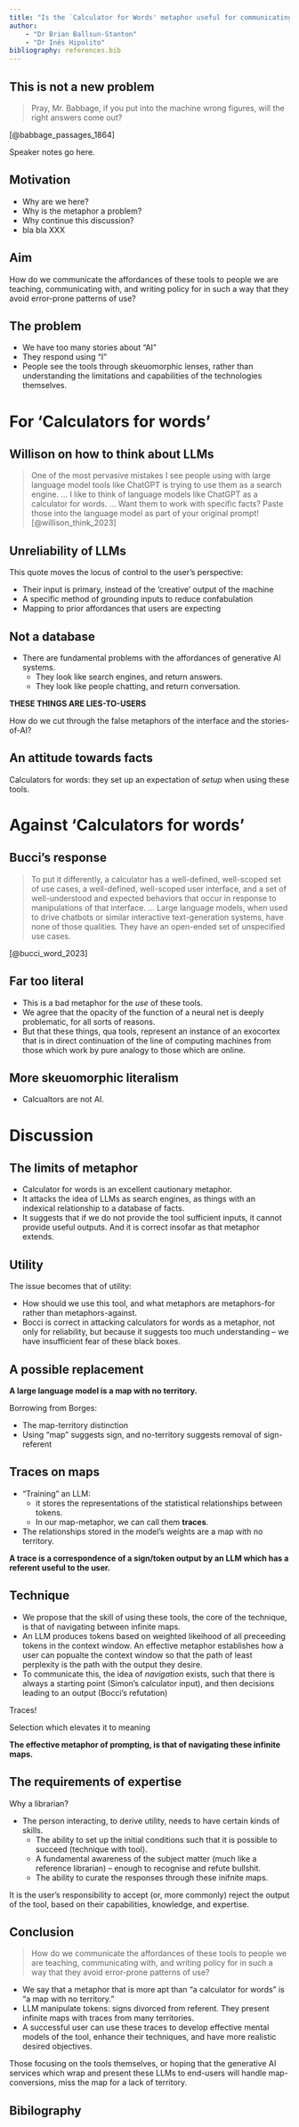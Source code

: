 ```yaml
---
title: "Is the `Calculator for Words' metaphor useful for communicating about LLMs?"
author: 
    - "Dr Brian Ballsun-Stanton"
    - "Dr Inês Hipolito"
bibliography: references.bib
---
```


## This is not a new problem

> Pray, Mr. Babbage, if you put into the machine wrong figures, will the right answers come out?

[@babbage_passages_1864]

::: {.notes}
Speaker notes go here.
:::

## Motivation

- Why are we here?
- Why is the metaphor a problem?
- Why continue this discussion?
- bla bla XXX

## Aim

How do we communicate the affordances of these tools to people we are teaching, communicating with, and writing policy for in such a way that they avoid error-prone patterns of use?

## The problem

* We have too many stories about "AI"
* They respond using "I"
* People see the tools through skeuomorphic lenses, rather than understanding the limitations and capabilities of the technologies themselves.



# For 'Calculators for words'

## Willison on how to think about LLMs

> One of the most pervasive mistakes I see people using with large language model tools like ChatGPT is trying to use them as a search engine. ... I like to think of language models like ChatGPT as a calculator for words. ... Want them to work with specific facts? Paste those into the language model as part of your original prompt! [@willison_think_2023]


## Unreliability of LLMs

This quote moves the locus of control to the user's perspective:

* Their input is primary, instead of the 'creative' output of the machine
* A specific method of grounding inputs to reduce confabulation
* Mapping to prior affordances that users are expecting

## Not a database

* There are fundamental problems with the affordances of generative AI systems.
  * They look like search engines, and return answers.
  * They look like people chatting, and return conversation.

**THESE THINGS ARE LIES-TO-USERS**

How do we cut through the false metaphors of the interface and the stories-of-AI?

## An attitude towards facts


Calculators for words: they set up an expectation of *setup* when using these tools.


# Against 'Calculators for words'


## Bucci's response

> To put it differently, a calculator has a well-defined, well-scoped set of use cases, a well-defined, well-scoped user interface, and a set of well-understood and expected behaviors that occur in response to manipulations of that interface. ... Large language models, when used to drive chatbots or similar interactive text-generation systems, have none of those qualities. They have an open-ended set of unspecified use cases.

[@bucci_word_2023]

## Far too literal 

* This is a bad metaphor for the *use* of these tools.
* We agree that the opacity of the function of a neural net is deeply problematic, for all sorts of reasons. 
* But that these things, qua tools, represent an instance of an exocortex that is in direct continuation of the line of computing machines from those which work by pure analogy to those which are online.

## More skeuomorphic literalism

* Calcualtors are not AI. 


# Discussion

## The limits of metaphor

* Calculator for words is an excellent cautionary metaphor. 
* It attacks the idea of LLMs as search engines, as things with an indexical relationship to a database of facts. 
* It suggests that if we do not provide the tool sufficient inputs, it cannot provide useful outputs. And it is correct insofar as that metaphor extends. 

## Utility

The issue becomes that of utility:

* How should we use this tool, and what metaphors are metaphors-for rather than metaphors-against. 
* Bocci is correct in attacking calculators for words as a metaphor, not only for reliability, but because it suggests too much understanding – we have insufficient fear of these black boxes.

## A possible replacement

**A large language model is a map with no territory.**

Borrowing from Borges:

* The map-territory distinction
* Using "map" suggests sign, and no-territory suggests removal of sign-referent

## Traces on maps

* "Training" an LLM: 
  * it stores the representations of the statistical relationships between tokens.
  * In our map-metaphor, we can call them **traces**. 
* The relationships stored in the model's weights are a map with no territory. 

**A trace is a correspondence of a sign/token output by an LLM which has a referent useful to the user.**

## Technique

* We propose that the skill of using these tools, the core of the technique, is that of navigating between infinite maps.
* An LLM produces tokens based on weighted likeihood of all preceeding tokens in the context window. An effective metaphor establishes how a user can popualte the context window so that the path of least perplexity is the path with the output they desire. 
* To communicate this, the idea of *navigation* exists, such that there is always a starting point (Simon's calculator input), and then decisions leading to an output (Bocci's refutation)

Traces!

Selection which elevates it to meaning

**The effective metaphor of prompting, is that of navigating these infinite maps.**

## The requirements of expertise

Why a librarian? 

* The person interacting, to derive utility, needs to have certain kinds of skills.
  * The ability to set up the initial conditions such that it is possible to succeed (technique with tool). 
  * A fundamental awareness of the subject matter (much like a reference librarian) -- enough to recognise and refute bullshit.
  * The ability to curate the responses through these inifnite maps.


It is the user's responsibility to accept (or, more commonly) reject the output of the tool, based on their capabilities, knowledge, and expertise.


## Conclusion

> How do we communicate the affordances of these tools to people we are teaching, communicating with, and writing policy for in such a way that they avoid error-prone patterns of use?

* We say that a metaphor that is more apt than "a calculator for words" is "a map with no territory." 
* LLM manipulate tokens: signs divorced from referent. They present infinite maps with traces from many territories. 
* A successful user can use these traces to develop effective mental models of the tool, enhance their techniques, and have more realistic desired objectives. 

Those focusing on the tools themselves, or hoping that the generative AI services which wrap and present these LLMs to end-users will handle map-conversions, miss the map for a lack of territory.




## Bibilography